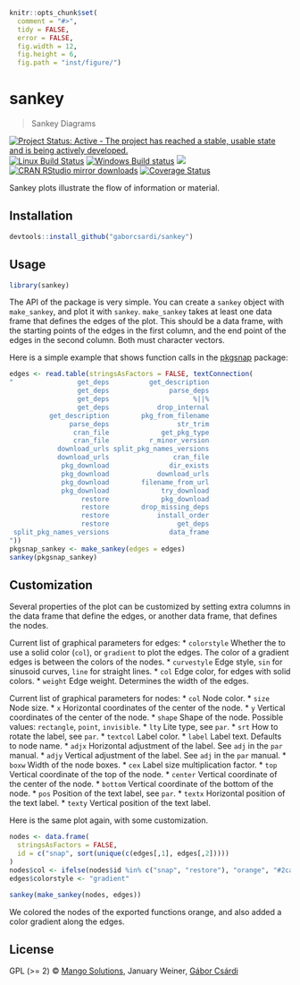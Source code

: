 
```r
knitr::opts_chunk$set(
  comment = "#>",
  tidy = FALSE,
  error = FALSE,
  fig.width = 12,
  fig.height = 6,
  fig.path = "inst/figure/")
```

# sankey

> Sankey Diagrams

[![Project Status: Active - The project has reached a stable, usable state and is being actively developed.](http://www.repostatus.org/badges/latest/active.svg)](http://www.repostatus.org/#active)
[![Linux Build Status](https://travis-ci.org/gaborcsardi/sankey.svg?branch=master)](https://travis-ci.org/gaborcsardi/sankey)
[![Windows Build status](https://ci.appveyor.com/api/projects/status/github/gaborcsardi/sankey?svg=true)](https://ci.appveyor.com/project/gaborcsardi/sankey)
[![](http://www.r-pkg.org/badges/version/sankey)](http://www.r-pkg.org/pkg/sankey)
[![CRAN RStudio mirror downloads](http://cranlogs.r-pkg.org/badges/sankey)](http://www.r-pkg.org/pkg/sankey)
[![Coverage Status](https://img.shields.io/codecov/c/github/gaborcsardi/sankey/master.svg)](https://codecov.io/github/gaborcsardi/sankey?branch=master)

Sankey plots illustrate the flow of information or material.

## Installation

```r
devtools::install_github("gaborcsardi/sankey")
```

## Usage

```r
library(sankey)
```

The API of the package is very simple. You can create a `sankey` object
with `make_sankey`, and plot it with `sankey`. `make_sankey` takes at
least one data frame that defines the edges of the plot. This should be a
data frame, with the starting points of the edges in the first column,
and the end point of the edges in the second column. Both must character
vectors.

Here is a simple example that shows function calls in the
[pkgsnap](https://github.com/mangothecat/pkgsnap) package:

```r
edges <- read.table(stringsAsFactors = FALSE, textConnection(
"                get_deps          get_description
                 get_deps               parse_deps
                 get_deps                     %||%
                 get_deps            drop_internal
          get_description        pkg_from_filename
               parse_deps                 str_trim
                cran_file             get_pkg_type
                cran_file          r_minor_version
            download_urls split_pkg_names_versions
            download_urls                cran_file
             pkg_download               dir_exists
             pkg_download            download_urls
             pkg_download        filename_from_url
             pkg_download             try_download
                  restore             pkg_download
                  restore        drop_missing_deps
                  restore            install_order
                  restore                 get_deps
 split_pkg_names_versions               data_frame
"))
pkgsnap_sankey <- make_sankey(edges = edges)
sankey(pkgsnap_sankey)
```

## Customization

Several properties of the plot can be customized by setting extra columns
in the data frame that define the edges, or another data frame, that
defines the nodes.

Current list of graphical parameters for edges:
 *  `colorstyle` Whether the to use a solid color (`col`),
    or `gradient` to plot the edges. The color of a gradient
    edges is between the colors of the nodes.
 *  `curvestyle` Edge style, `sin` for sinusoid curves,
    `line` for straight lines.
 *  `col` Edge color, for edges with solid colors.
 *  `weight` Edge weight. Determines the width of the edges.

Current list of graphical parameters for nodes:
 *  `col` Node color.
 *  `size` Node size.
 *  `x` Horizontal coordinates of the center of the node.
 *  `y` Vertical coordinates of the center of the node.
 *  `shape` Shape of the node. Possible values:
    `rectangle`, `point`, `invisible`.
 *  `lty` Lite type, see `par`.
 *  `srt` How to rotate the label, see `par`.
 *  `textcol` Label color.
 *  `label` Label text. Defaults to node name.
 *  `adjx` Horizontal adjustment of the label. See
    `adj` in the `par` manual.
 *  `adjy` Vertical adjustment of the label. See
    `adj` in the `par` manual.
 *  `boxw` Width of the node boxes.
 *  `cex` Label size multiplication factor.
 *  `top` Vertical coordinate of the top of the node.
 *  `center` Vertical coordinate of the center of the node.
 *  `bottom` Vertical coordinate of the bottom of the node.
 *  `pos` Position of the text label, see `par`.
 *  `textx` Horizontal position of the text label.
 *  `texty` Vertical position of the text label.

Here is the same plot again, with some customization.

```r
nodes <- data.frame(
  stringsAsFactors = FALSE,
  id = c("snap", sort(unique(c(edges[,1], edges[,2]))))
)
nodes$col <- ifelse(nodes$id %in% c("snap", "restore"), "orange", "#2ca25f")
edges$colorstyle <- "gradient"

sankey(make_sankey(nodes, edges))
```

We colored the nodes of the exported functions orange, and also added
a color gradient along the edges.

## License

GPL (>= 2) © [Mango Solutions](https://github.com/mangothecat),
  January Weiner, [Gábor Csárdi](https://github.com/gaborcsardi)
